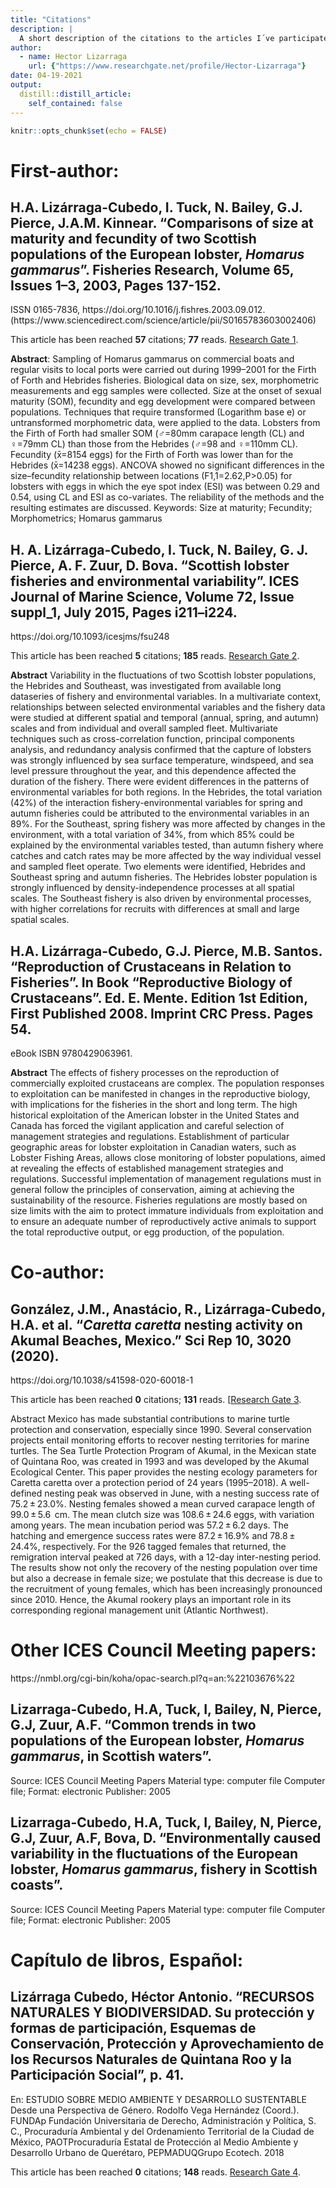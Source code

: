 ```yaml
---
title: "Citations"
description: |
  A short description of the citations to the articles I´ve participated in / Se presentan las citas bibliográficas de los artículos en los que he participado..
author:
  - name: Hector Lizarraga
    url: {"https://www.researchgate.net/profile/Hector-Lizarraga"}
date: 04-19-2021
output:
  distill::distill_article:
    self_contained: false
---
```



```r
knitr::opts_chunk$set(echo = FALSE)
```


# First-author:



## **H.A. Lizárraga-Cubedo**, I. Tuck, N. Bailey, G.J. Pierce, J.A.M. Kinnear. "Comparisons of size at maturity and fecundity of two Scottish populations of the European lobster, *Homarus gammarus*". Fisheries Research, Volume 65, Issues 1–3, 2003, Pages 137-152.
ISSN 0165-7836,
https://doi.org/10.1016/j.fishres.2003.09.012.
(https://www.sciencedirect.com/science/article/pii/S0165783603002406)

This article has been reached **57** citations; **77** reads. [Research Gate 1](https://www.researchgate.net/publication/253570958_Comparisons_of_size_at_maturity_and_fecundity_of_two_Scottish_populations_of_the_European_lobster_Homarus_gammarus/citations).


**Abstract**: Sampling of Homarus gammarus on commercial boats and regular visits to local ports were carried out during 1999–2001 for the Firth of Forth and Hebrides fisheries. Biological data on size, sex, morphometric measurements and egg samples were collected. Size at the onset of sexual maturity (SOM), fecundity and egg development were compared between populations. Techniques that require transformed (Logarithm base e) or untransformed morphometric data, were applied to the data. Lobsters from the Firth of Forth had smaller SOM (♂=80mm carapace length (CL) and ♀=79mm CL) than those from the Hebrides (♂=98 and ♀=110mm CL). Fecundity (x̄=8154 eggs) for the Firth of Forth was lower than for the Hebrides (x̄=14238 eggs). ANCOVA showed no significant differences in the size–fecundity relationship between locations (F1,1=2.62,P>0.05) for lobsters with eggs in which the eye spot index (ESI) was between 0.29 and 0.54, using CL and ESI as co-variates. The reliability of the methods and the resulting estimates are discussed.
Keywords: Size at maturity; Fecundity; Morphometrics; Homarus gammarus



## **H. A. Lizárraga-Cubedo**, I. Tuck, N. Bailey, G. J. Pierce, A. F. Zuur, D. Bova. "Scottish lobster fisheries and environmental variability". ICES Journal of Marine Science, Volume 72, Issue suppl_1, July 2015, Pages i211–i224.
https://doi.org/10.1093/icesjms/fsu248


This article has been reached **5** citations; **185** reads.
[Research Gate 2](https://www.researchgate.net/publication/275971151_Scottish_lobster_fisheries_and_environmental_variability/stats).

**Abstract**
Variability in the fluctuations of two Scottish lobster populations, the Hebrides and Southeast, was investigated from available long dataseries of fishery and environmental variables. In a multivariate context, relationships between selected environmental variables and the fishery data were studied at different spatial and temporal (annual, spring, and autumn) scales and from individual and overall sampled fleet. Multivariate techniques such as cross-correlation function, principal components analysis, and redundancy analysis confirmed that the capture of lobsters was strongly influenced by sea surface temperature, windspeed, and sea level pressure throughout the year, and this dependence affected the duration of the fishery. There were evident differences in the patterns of environmental variables for both regions. In the Hebrides, the total variation (42%) of the interaction fishery-environmental variables for spring and autumn fisheries could be attributed to the environmental variables in an 89%. For the Southeast, spring fishery was more affected by changes in the environment, with a total variation of 34%, from which 85% could be explained by the environmental variables tested, than autumn fishery where catches and catch rates may be more affected by the way individual vessel and sampled fleet operate. Two elements were identified, Hebrides and Southeast spring and autumn fisheries. The Hebrides lobster population is strongly influenced by density-independence processes at all spatial scales. The Southeast fishery is also driven by environmental processes, with higher correlations for recruits with differences at small and large spatial scales.




## **H.A. Lizárraga-Cubedo**, G.J. Pierce, M.B. Santos. "Reproduction of Crustaceans in Relation to Fisheries". In Book "Reproductive Biology of Crustaceans". Ed. E. Mente. Edition 1st Edition, First Published 2008. Imprint CRC Press. Pages 54.
eBook ISBN 9780429063961.


**Abstract**
The effects of fishery processes on the reproduction of commercially exploited crustaceans are complex. The population responses to exploitation can be manifested in changes in the reproductive biology, with implications for the fisheries in the short and long term. The high historical exploitation of the American lobster in the United States and Canada has forced the vigilant application and careful selection of management strategies and regulations. Establishment of particular geographic areas for lobster exploitation in Canadian waters, such as Lobster Fishing Areas, allows close monitoring of lobster populations, aimed at revealing the effects of established management strategies and regulations. Successful implementation of management regulations must in general follow the principles of conservation, aiming at achieving the sustainability of the resource. Fisheries regulations are mostly based on size limits with the aim to protect immature individuals from exploitation and to ensure an adequate number of reproductively active animals to support the total reproductive output, or egg production, of the population.



# Co-author:


## González, J.M., Anastácio, R., **Lizárraga-Cubedo, H.A.** et al. "*Caretta caretta* nesting activity on Akumal Beaches, Mexico." Sci Rep 10, 3020 (2020).
https://doi.org/10.1038/s41598-020-60018-1

This article has been reached **0** citations; **131** reads.
[[Research Gate 3](https://www.researchgate.net/publication/339382302_Caretta_caretta_nesting_activity_on_Akumal_Beaches_Mexico).


Abstract
Mexico has made substantial contributions to marine turtle protection and conservation, especially since 1990. Several conservation projects entail monitoring efforts to recover nesting territories for marine turtles. The Sea Turtle Protection Program of Akumal, in the Mexican state of Quintana Roo, was created in 1993 and was developed by the Akumal Ecological Center. This paper provides the nesting ecology parameters for Caretta caretta over a protection period of 24 years (1995–2018). A well-defined nesting peak was observed in June, with a nesting success rate of 75.2 ± 23.0%. Nesting females showed a mean curved carapace length of 99.0 ± 5.6  cm. The mean clutch size was 108.6 ± 24.6 eggs, with variation among years. The mean incubation period was 57.2 ± 6.2 days. The hatching and emergence success rates were 87.2 ± 16.9% and 78.8 ± 24.4%, respectively. For the 926 tagged females that returned, the remigration interval peaked at 726 days, with a 12-day inter-nesting period. The results show not only the recovery of the nesting population over time but also a decrease in female size; we postulate that this decrease is due to the recruitment of young females, which has been increasingly pronounced since 2010. Hence, the Akumal rookery plays an important role in its corresponding regional management unit (Atlantic Northwest).




# Other ICES Council Meeting papers:

https://nmbl.org/cgi-bin/koha/opac-search.pl?q=an:%22103676%22


## **Lizarraga-Cubedo, H.A**, Tuck, I, Bailey, N, Pierce, G.J, Zuur, A.F. "Common trends in two populations of the European lobster, *Homarus gammarus*, in Scottish waters".
Source: ICES Council Meeting Papers
Material type: computer file Computer file; Format: electronic
Publisher: 2005


## **Lizarraga-Cubedo, H.A**, Tuck, I, Bailey, N, Pierce, G.J, Zuur, A.F, Bova, D. "Environmentally caused variability in the fluctuations of the European lobster, *Homarus gammarus*, fishery in Scottish coasts".
Source: ICES Council Meeting Papers
Material type: computer file Computer file; Format: electronic
Publisher: 2005



# Capítulo de libros, Español:



## **Lizárraga Cubedo, Héctor Antonio**. "RECURSOS NATURALES Y BIODIVERSIDAD. Su protección y formas de participación, Esquemas  de  Conservación,  Protección  y  Aprovechamiento  de  los  Recursos  Naturales  de  Quintana Roo y la Participación Social", p. 41. 
En: ESTUDIO SOBRE MEDIO AMBIENTE Y DESARROLLO SUSTENTABLE Desde una Perspectiva de Género. Rodolfo Vega Hernández (Coord.).  FUNDAp Fundación Universitaria de Derecho, Administración y Política, S. C., Procuraduría Ambiental y del Ordenamiento Territorial de la Ciudad de México, PAOTProcuraduría Estatal de Protección al Medio Ambiente y Desarrollo Urbano de Querétaro, PEPMADUQGrupo Ecotech. 2018 

This article has been reached **0** citations; **148** reads.
[Research Gate 4](https://www.researchgate.net/publication/323616888_Responsabilidad_ambiental_bajo_la_optica_de_la_equidad_sustantiva_de_genero/stats).


